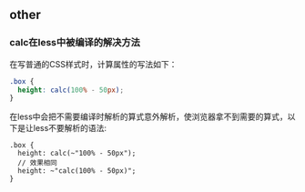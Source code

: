 ## other

### calc在less中被编译的解决方法

在写普通的CSS样式时，计算属性的写法如下：

```css
.box {
  height: calc(100% - 50px);
}
```

在less中会把不需要编译时解析的算式意外解析，使浏览器拿不到需要的算式，以下是让less不要解析的语法:

```less
.box {
  height: calc(~"100% - 50px");
  // 效果相同
  height: ~"calc(100% - 50px)";
}
```